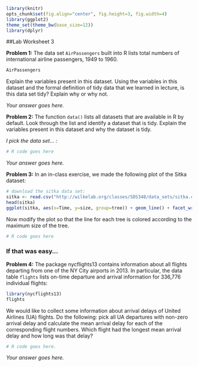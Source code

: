 ```r
library(knitr)
opts_chunk$set(fig.align="center", fig.height=3, fig.width=4)
library(ggplot2)
theme_set(theme_bw(base_size=12))
library(dplyr)
```
##Lab Worksheet 3

**Problem 1:** The data set `AirPassengers` built into R lists total numbers of international airline passengers, 1949 to 1960.
```r
AirPassengers
```
Explain the variables present in this dataset. Using the variables in this dataset and the formal definition of tidy data that we learned in lecture, is this data set tidy? Explain why or why not.

*Your answer goes here.*

**Problem 2:** The function `data()` lists all datasets that are available in R by default. Look through the list and identify a dataset that is tidy. Explain the variables present in this dataset and why the dataset is tidy.

*I pick the data set... :*
```r
# R code goes here
```
*Your answer goes here.*

**Problem 3:** In an in-class exercise, we made the following plot of the Sitka dataset:

```r
# download the sitka data set:
sitka <- read.csv("http://wilkelab.org/classes/SDS348/data_sets/sitka.csv")
head(sitka)
ggplot(sitka, aes(x=Time, y=size, group=tree)) + geom_line() + facet_wrap(~treat)
```

Now modify the plot so that the line for each tree is colored according to the maximum size of the tree. 
```r
# R code goes here
```

### If that was easy...

**Problem 4:** The package nycflights13 contains information about all flights departing from one of the NY City airports in 2013. In particular, the data table `flights` lists on-time departure and arrival information for 336,776 individual flights:
```r
library(nycflights13)
flights
```

We would like to collect some information about arrival delays of United Airlines (UA) flights. Do the following: pick all UA departures with non-zero arrival delay and calculate the mean arrival delay for each of the corresponding flight numbers. Which flight had the longest mean arrival delay and how long was that delay?

```r
# R code goes here.
```

*Your answer goes here.*

